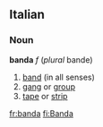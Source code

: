 ==Italian==
===Noun===
'''banda''' ''f'' (''plural'' bande)
# [[band]] (in all senses)
# [[gang]] or [[group]]
# [[tape]] or [[strip]]

[[fr:banda]]
[[fi:Banda]]